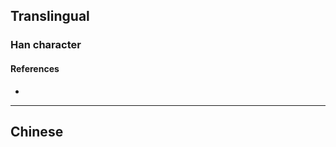 {{character info/new}}
{{also|櫓}}
==Translingual==

===Han character===
{{Han char|rn=75|rad=木|as=12|sn=16|four=|canj=DNWA,XDNWA|ids=⿰木鲁}}

====References====
* {{Han ref|kx=0555.311|hdz=21294.060|uh=6A79|ud=27257}}

----

==Chinese==
{{zh-see|櫓}}